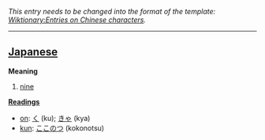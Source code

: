 ''This entry needs to be changed into the format of the template: [[Wiktionary:Entries on Chinese characters]].''
----

== [[Japanese]] ==

'''Meaning'''
#[[nine]]

'''[[Reading]]s'''
*[[on]]: [[く]] (ku); [[きゃ]] (kya)
*[[kun]]: [[ここのつ]] (kokonotsu)